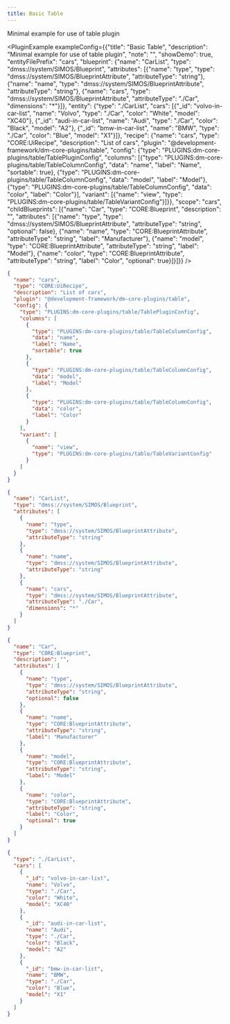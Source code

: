 ```yaml
---
title: Basic Table
---
```



Minimal example for use of table plugin

<PluginExample exampleConfig={{"title": "Basic Table", "description": "Minimal example for use of table plugin", "note": "", "showDemo": true, "entityFilePrefix": "cars", "blueprint": {"name": "CarList", "type": "dmss://system/SIMOS/Blueprint", "attributes": [{"name": "type", "type": "dmss://system/SIMOS/BlueprintAttribute", "attributeType": "string"}, {"name": "name", "type": "dmss://system/SIMOS/BlueprintAttribute", "attributeType": "string"}, {"name": "cars", "type": "dmss://system/SIMOS/BlueprintAttribute", "attributeType": "./Car", "dimensions": "*"}]}, "entity": {"type": "./CarList", "cars": [{"_id": "volvo-in-car-list", "name": "Volvo", "type": "./Car", "color": "White", "model": "XC40"}, {"_id": "audi-in-car-list", "name": "Audi", "type": "./Car", "color": "Black", "model": "A2"}, {"_id": "bmw-in-car-list", "name": "BMW", "type": "./Car", "color": "Blue", "model": "X1"}]}, "recipe": {"name": "cars", "type": "CORE:UiRecipe", "description": "List of cars", "plugin": "@development-framework/dm-core-plugins/table", "config": {"type": "PLUGINS:dm-core-plugins/table/TablePluginConfig", "columns": [{"type": "PLUGINS:dm-core-plugins/table/TableColumnConfig", "data": "name", "label": "Name", "sortable": true}, {"type": "PLUGINS:dm-core-plugins/table/TableColumnConfig", "data": "model", "label": "Model"}, {"type": "PLUGINS:dm-core-plugins/table/TableColumnConfig", "data": "color", "label": "Color"}], "variant": [{"name": "view", "type": "PLUGINS:dm-core-plugins/table/TableVariantConfig"}]}}, "scope": "cars", "childBlueprints": [{"name": "Car", "type": "CORE:Blueprint", "description": "", "attributes": [{"name": "type", "type": "dmss://system/SIMOS/BlueprintAttribute", "attributeType": "string", "optional": false}, {"name": "name", "type": "CORE:BlueprintAttribute", "attributeType": "string", "label": "Manufacturer"}, {"name": "model", "type": "CORE:BlueprintAttribute", "attributeType": "string", "label": "Model"}, {"name": "color", "type": "CORE:BlueprintAttribute", "attributeType": "string", "label": "Color", "optional": true}]}]}} />


```json title="cars.recipe.json" 
{
  "name": "cars",
  "type": "CORE:UiRecipe",
  "description": "List of cars",
  "plugin": "@development-framework/dm-core-plugins/table",
  "config": {
    "type": "PLUGINS:dm-core-plugins/table/TablePluginConfig",
    "columns": [
      {
        "type": "PLUGINS:dm-core-plugins/table/TableColumnConfig",
        "data": "name",
        "label": "Name",
        "sortable": true
      },
      {
        "type": "PLUGINS:dm-core-plugins/table/TableColumnConfig",
        "data": "model",
        "label": "Model"
      },
      {
        "type": "PLUGINS:dm-core-plugins/table/TableColumnConfig",
        "data": "color",
        "label": "Color"
      }
    ],
    "variant": [
      {
        "name": "view",
        "type": "PLUGINS:dm-core-plugins/table/TableVariantConfig"
      }
    ]
  }
} 
```
```json title="CarList.blueprint.json" 
{
  "name": "CarList",
  "type": "dmss://system/SIMOS/Blueprint",
  "attributes": [
    {
      "name": "type",
      "type": "dmss://system/SIMOS/BlueprintAttribute",
      "attributeType": "string"
    },
    {
      "name": "name",
      "type": "dmss://system/SIMOS/BlueprintAttribute",
      "attributeType": "string"
    },
    {
      "name": "cars",
      "type": "dmss://system/SIMOS/BlueprintAttribute",
      "attributeType": "./Car",
      "dimensions": "*"
    }
  ]
} 
```
```json title="Car.blueprint.json" 
{
  "name": "Car",
  "type": "CORE:Blueprint",
  "description": "",
  "attributes": [
    {
      "name": "type",
      "type": "dmss://system/SIMOS/BlueprintAttribute",
      "attributeType": "string",
      "optional": false
    },
    {
      "name": "name",
      "type": "CORE:BlueprintAttribute",
      "attributeType": "string",
      "label": "Manufacturer"
    },
    {
      "name": "model",
      "type": "CORE:BlueprintAttribute",
      "attributeType": "string",
      "label": "Model"
    },
    {
      "name": "color",
      "type": "CORE:BlueprintAttribute",
      "attributeType": "string",
      "label": "Color",
      "optional": true
    }
  ]
} 
```
```json title="cars.entity.json" 
{
  "type": "./CarList",
  "cars": [
    {
      "_id": "volvo-in-car-list",
      "name": "Volvo",
      "type": "./Car",
      "color": "White",
      "model": "XC40"
    },
    {
      "_id": "audi-in-car-list",
      "name": "Audi",
      "type": "./Car",
      "color": "Black",
      "model": "A2"
    },
    {
      "_id": "bmw-in-car-list",
      "name": "BMW",
      "type": "./Car",
      "color": "Blue",
      "model": "X1"
    }
  ]
} 
```


